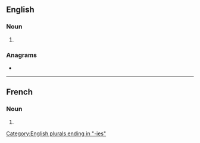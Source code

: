 ==English==

===Noun===
{{head|en|noun form}}

# {{plural of|en|liturgy}}

===Anagrams===
* {{anagrams|en|a=egiilrstu|ligurites}}

[[Category:English plurals ending in "-ies"]]

----

==French==

===Noun===
{{head|fr|noun form|g=f}}

# {{plural of|fr|liturgie}}